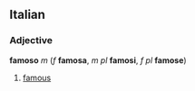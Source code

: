 ==Italian==
===Adjective===
'''famoso''' ''m'' (''f'' '''famosa''', ''m pl'' '''famosi''', ''f pl'' '''famose''')

#[[famous]]